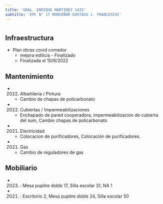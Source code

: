 ```yaml
---
title: 'GRAL. ENRIQUE MARTINEZ 1432'
subtitle: 'EPC N° 17 MONSEÑOR GUSTAVO J. FRANCESCHI'
---
```


#
## Infraestructura

* Plan obras covid comedor 
    + mejora edilicia - Finalizado 
    + Finalizada el 10/9/2022 






## Mantenimiento

*  (2022) Albañileria / Pintura 
    + Cambio de chapas de policarbonato

*  (2022) Cubiertas / Impermeabilizaciones 
    + Enchapado de pared cooperadora, impermeabilización de cubierta del sum, Cambio chapas de policarbonato

*  (2021) Electricidad 
    + Colocacion de purificadores, Colocación de purificadores.

*  (2021) Gas 
    + Cambio de reguladores de gas





## Mobiliario

*  (2023) : Mesa pupitre doble 17, Silla escolar 31, NA 1 

*  (2021) : Escritorio 2, Mesa pupitre doble 24, Silla escolar 50 



